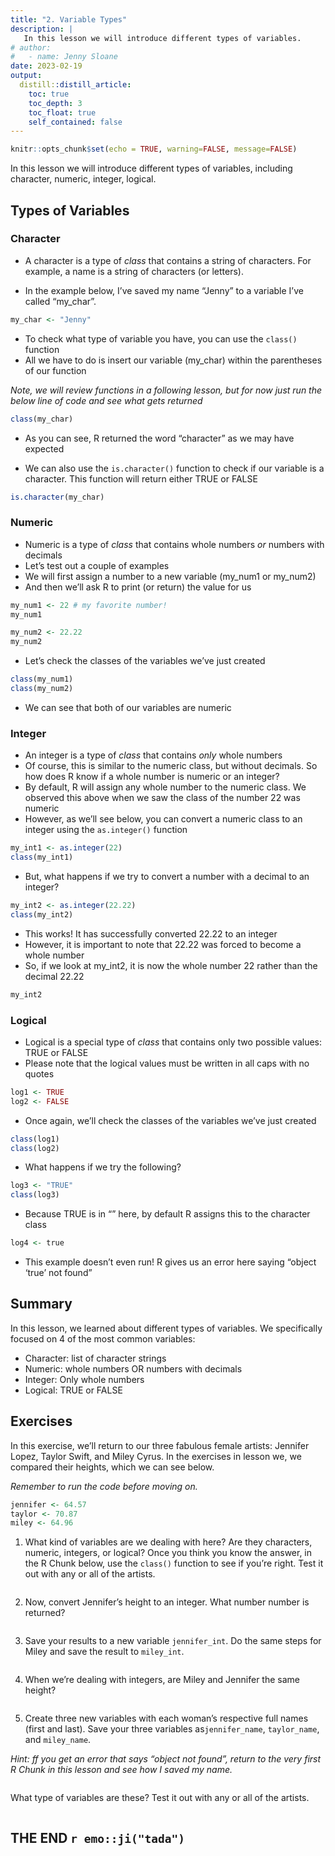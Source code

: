 ```yaml
---
title: "2. Variable Types"
description: |
   In this lesson we will introduce different types of variables.
# author:
#   - name: Jenny Sloane
date: 2023-02-19
output:
  distill::distill_article:
    toc: true
    toc_depth: 3
    toc_float: true
    self_contained: false
---
```


```r
knitr::opts_chunk$set(echo = TRUE, warning=FALSE, message=FALSE)
```

In this lesson we will introduce different types of variables, including character, numeric, integer, logical. 

## Types of Variables

### Character

- A character is a type of *class* that contains a string of characters. For example, a name is a string of characters (or letters).

- In the example below, I've saved my name "Jenny" to a variable I've called "my_char".

```r
my_char <- "Jenny"
```

- To check what type of variable you have, you can use the `class()` function
- All we have to do is insert our variable (my_char) within the parentheses of our function

*Note, we will review functions in a following lesson, but for now just run the below line of code and see what gets returned*

```r
class(my_char)
```

- As you can see, R returned the word "character" as we may have expected

- We can also use the `is.character()` function to check if our variable is a character. This function will return either TRUE or FALSE

```r
is.character(my_char)
```

### Numeric

- Numeric is a type of *class* that contains whole numbers *or* numbers with decimals
- Let's test out a couple of examples 
- We will first assign a number to a new variable (my_num1 or my_num2)
- And then we'll ask R to print (or return) the value for us

```r
my_num1 <- 22 # my favorite number!
my_num1 

my_num2 <- 22.22
my_num2
```

- Let's check the classes of the variables we've just created

```r
class(my_num1)
class(my_num2)
```

- We can see that both of our variables are numeric

### Integer

- An integer is a type of *class* that contains *only* whole numbers 
- Of course, this is similar to the numeric class, but without decimals. So how does R know if a whole number is numeric or an integer?
- By default, R will assign any whole number to the numeric class. We observed this above when we saw the class of the number 22 was numeric
- However, as we'll see below, you can convert a numeric class to an integer using the `as.integer()` function

```r
my_int1 <- as.integer(22)
class(my_int1)
```

- But, what happens if we try to convert a number with a decimal to an integer?

```r
my_int2 <- as.integer(22.22)
class(my_int2)
```

- This works! It has successfully converted 22.22 to an integer
- However, it is important to note that 22.22 was forced to become a whole number
- So, if we look at my_int2, it is now the whole number 22 rather than the decimal 22.22

```r
my_int2
```

### Logical

- Logical is a special type of *class* that contains only two possible values: TRUE or FALSE
- Please note that the logical values must be written in all caps with no quotes

```r
log1 <- TRUE
log2 <- FALSE
```

- Once again, we'll check the classes of the variables we've just created

```r
class(log1)
class(log2)
```

- What happens if we try the following?

```r
log3 <- "TRUE"
class(log3)
```

- Because TRUE is in "" here, by default R assigns this to the character class

```r
log4 <- true
```

- This example doesn't even run! R gives us an error here saying "object 'true' not found"

## Summary

In this lesson, we learned about different types of variables. We specifically focused on 4 of the most common variables:

- Character: list of character strings 
- Numeric: whole numbers OR numbers with decimals
- Integer: Only whole numbers
- Logical: TRUE or FALSE

## Exercises

In this exercise, we'll return to our three fabulous female artists: Jennifer Lopez, Taylor Swift, and Miley Cyrus. In the exercises in lesson we, we compared their heights, which we can see below. 

*Remember to run the code before moving on.*

```r
jennifer <- 64.57
taylor <- 70.87
miley <- 64.96
```

1. What kind of variables are we dealing with here? Are they characters, numeric, integers, or logical? Once you think you know the answer, in the R Chunk below, use the `class()` function to see if you're right. Test it out with any or all of the artists. 

```r

```

2. Now, convert Jennifer's height to an integer. What number number is returned? 

```r

```

3. Save your results to a new variable `jennifer_int`. Do the same steps for Miley and save the result to `miley_int`. 

```r

```

4. When we're dealing with integers, are Miley and Jennifer the same height?

```r

```

5. Create three new variables with each woman's respective full names (first and last). Save your three variables as`jennifer_name`, `taylor_name`, and `miley_name`. 

*Hint: ff you get an error that says "object not found", return to the very first R Chunk in this lesson and see how I saved my name.*

```r

```

What type of variables are these? Test it out with any or all of the artists. 

```r

```


## THE END `r emo::ji("tada")` 